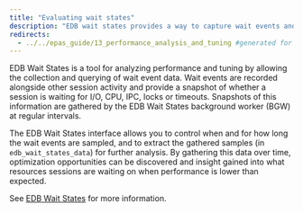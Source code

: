 ```yaml
---
title: "Evaluating wait states"
description: "EDB wait states provides a way to capture wait events and other data for performance diagnosis"
redirects:
  - ../../epas_guide/13_performance_analysis_and_tuning #generated for docs/epas/reorg-role-use-case-mode
---
```


EDB Wait States is a tool for analyzing performance and tuning by allowing the collection and querying of wait event data. Wait events are recorded alongside other session activity and provide a snapshot of whether a session is waiting for I/O, CPU, IPC, locks or timeouts. Snapshots of this information are gathered by the EDB Wait States background worker (BGW) at regular intervals. 

The EDB Wait States interface allows you to control when and for how long the wait events are sampled, and to extract the gathered samples (in `edb_wait_states_data`) for further analysis. By gathering this data over time, optimization opportunities can be discovered and insight gained into what resources sessions are waiting on when performance is lower than expected.

See [EDB Wait States](advocacy_docs/pg_extensions/wait_states) for more information.